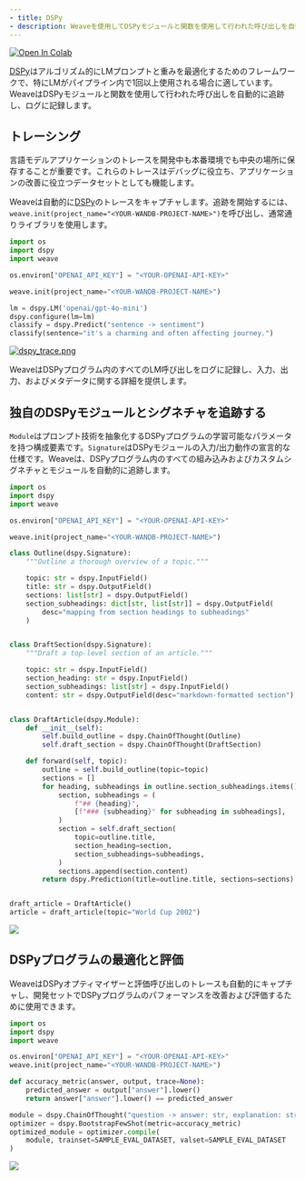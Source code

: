 ```yaml
---
- title: DSPy
- description: Weaveを使用してDSPyモジュールと関数を使用して行われた呼び出しを自動的に追跡およびログに記録する
---
```


<a target="_blank" href="https://github.com/wandb/examples/blob/master/weave/docs/quickstart_dspy.ipynb">
  <img src="https://colab.research.google.com/assets/colab-badge.svg" alt="Open In Colab" />
</a>

[DSPy](https://dspy-docs.vercel.app/)はアルゴリズム的にLMプロンプトと重みを最適化するためのフレームワークで、特にLMがパイプライン内で1回以上使用される場合に適しています。WeaveはDSPyモジュールと関数を使用して行われた呼び出しを自動的に追跡し、ログに記録します。

## トレーシング

言語モデルアプリケーションのトレースを開発中も本番環境でも中央の場所に保存することが重要です。これらのトレースはデバッグに役立ち、アプリケーションの改善に役立つデータセットとしても機能します。

Weaveは自動的に[DSPy](https://dspy-docs.vercel.app/)のトレースをキャプチャします。追跡を開始するには、`weave.init(project_name="<YOUR-WANDB-PROJECT-NAME>")`を呼び出し、通常通りライブラリを使用します。

```python
import os
import dspy
import weave

os.environ["OPENAI_API_KEY"] = "<YOUR-OPENAI-API-KEY>"

weave.init(project_name="<YOUR-WANDB-PROJECT-NAME>")

lm = dspy.LM('openai/gpt-4o-mini')
dspy.configure(lm=lm)
classify = dspy.Predict("sentence -> sentiment")
classify(sentence="it's a charming and often affecting journey.")
```

[![dspy\_trace.png](imgs/dspy/dspy_trace.png)](https://wandb.ai/geekyrakshit/dspy-project/weave/calls)

WeaveはDSPyプログラム内のすべてのLM呼び出しをログに記録し、入力、出力、およびメタデータに関する詳細を提供します。

## 独自のDSPyモジュールとシグネチャを追跡する

`Module`はプロンプト技術を抽象化するDSPyプログラムの学習可能なパラメータを持つ構成要素です。`Signature`はDSPyモジュールの入力/出力動作の宣言的な仕様です。Weaveは、DSPyプログラム内のすべての組み込みおよびカスタムシグネチャとモジュールを自動的に追跡します。

```python
import os
import dspy
import weave

os.environ["OPENAI_API_KEY"] = "<YOUR-OPENAI-API-KEY>"

weave.init(project_name="<YOUR-WANDB-PROJECT-NAME>")

class Outline(dspy.Signature):
    """Outline a thorough overview of a topic."""

    topic: str = dspy.InputField()
    title: str = dspy.OutputField()
    sections: list[str] = dspy.OutputField()
    section_subheadings: dict[str, list[str]] = dspy.OutputField(
        desc="mapping from section headings to subheadings"
    )


class DraftSection(dspy.Signature):
    """Draft a top-level section of an article."""

    topic: str = dspy.InputField()
    section_heading: str = dspy.InputField()
    section_subheadings: list[str] = dspy.InputField()
    content: str = dspy.OutputField(desc="markdown-formatted section")


class DraftArticle(dspy.Module):
    def __init__(self):
        self.build_outline = dspy.ChainOfThought(Outline)
        self.draft_section = dspy.ChainOfThought(DraftSection)

    def forward(self, topic):
        outline = self.build_outline(topic=topic)
        sections = []
        for heading, subheadings in outline.section_subheadings.items():
            section, subheadings = (
                f"## {heading}",
                [f"### {subheading}" for subheading in subheadings],
            )
            section = self.draft_section(
                topic=outline.title,
                section_heading=section,
                section_subheadings=subheadings,
            )
            sections.append(section.content)
        return dspy.Prediction(title=outline.title, sections=sections)


draft_article = DraftArticle()
article = draft_article(topic="World Cup 2002")
```

[![](imgs/dspy/dspy_custom_module.png)](https://wandb.ai/geekyrakshit/dspy-project/weave/calls)

## DSPyプログラムの最適化と評価

WeaveはDSPyオプティマイザーと評価呼び出しのトレースも自動的にキャプチャし、開発セットでDSPyプログラムのパフォーマンスを改善および評価するために使用できます。

```python
import os
import dspy
import weave

os.environ["OPENAI_API_KEY"] = "<YOUR-OPENAI-API-KEY>"
weave.init(project_name="<YOUR-WANDB-PROJECT-NAME>")

def accuracy_metric(answer, output, trace=None):
    predicted_answer = output["answer"].lower()
    return answer["answer"].lower() == predicted_answer

module = dspy.ChainOfThought("question -> answer: str, explanation: str")
optimizer = dspy.BootstrapFewShot(metric=accuracy_metric)
optimized_module = optimizer.compile(
    module, trainset=SAMPLE_EVAL_DATASET, valset=SAMPLE_EVAL_DATASET
)
```

[![](imgs/dspy/dspy_optimizer.png)](https://wandb.ai/geekyrakshit/dspy-project/weave/calls)
